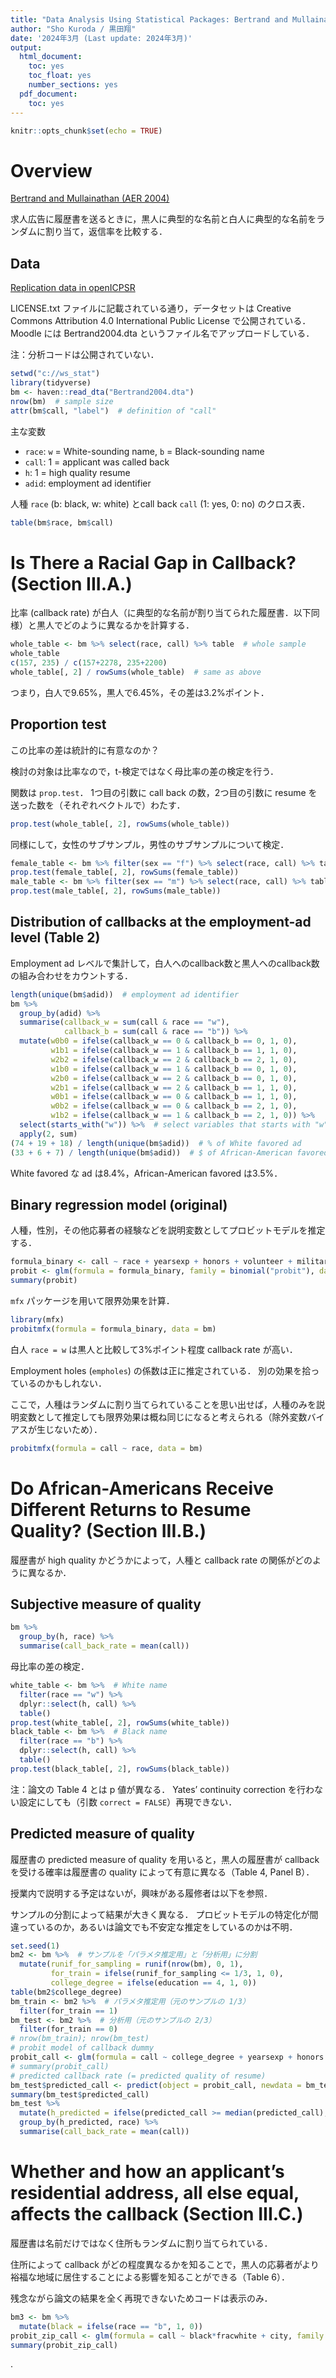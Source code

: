 ---
title: "Data Analysis Using Statistical Packages: Bertrand and Mullainathan (AER 2004)"
author: "Sho Kuroda / 黒田翔"
date: '2024年3月 (Last update: 2024年3月)'
output:
  html_document:
    toc: yes
    toc_float: yes
    number_sections: yes
  pdf_document:
    toc: yes
---

```{r setup, include=FALSE}
knitr::opts_chunk$set(echo = TRUE)
```

# Overview

[Bertrand and Mullainathan (AER 2004)](https://www.aeaweb.org/articles?id=10.1257/0002828042002561) 

求人広告に履歴書を送るときに，黒人に典型的な名前と白人に典型的な名前をランダムに割り当て，返信率を比較する．
<!--
Randomly assign a name typical of blacks (Lakisha or Jamal) and a name typical of whites (Emily or Greg) when sending a resume to a job posting and compare the response rates (callback rate). 
-->

## Data 

[Replication data in openICPSR](http://doi.org/10.3886/E116023V1) 

LICENSE.txt ファイルに記載されている通り，データセットは Creative Commons Attribution 4.0 International Public License で公開されている．
Moodle には Bertrand2004.dta というファイル名でアップロードしている．

注：分析コードは公開されていない．

```{r read_data_packages, message = FALSE}
setwd("c://ws_stat")
library(tidyverse)
bm <- haven::read_dta("Bertrand2004.dta")
nrow(bm)  # sample size 
attr(bm$call, "label")  # definition of "call" 
```

主な変数

* `race`: `w` = White-sounding name, `b` = Black-sounding name 
* `call`: 1 = applicant was called back 
* `h`: 1 = high quality resume 
* `adid`: employment ad identifier 

人種 `race` (b: black, w: white) とcall back `call` (1: yes, 0: no) のクロス表．

```{r cross}
table(bm$race, bm$call)
```

# Is There a Racial Gap in Callback? (Section III.A.) 

比率 (callback rate) が白人（に典型的な名前が割り当てられた履歴書．以下同様）と黒人でどのように異なるかを計算する．

```{r prop}
whole_table <- bm %>% select(race, call) %>% table  # whole sample 
whole_table
c(157, 235) / c(157+2278, 235+2200)
whole_table[, 2] / rowSums(whole_table)  # same as above 
```

つまり，白人で9.65%，黒人で6.45%，その差は3.2%ポイント．

## Proportion test 

この比率の差は統計的に有意なのか？

検討の対象は比率なので，t-検定ではなく母比率の差の検定を行う．

関数は `prop.test`．
1つ目の引数に call back の数，2つ目の引数に resume を送った数を（それぞれベクトルで）わたす．

```{r prop_test}
prop.test(whole_table[, 2], rowSums(whole_table))
```

同様にして，女性のサブサンプル，男性のサブサンプルについて検定．

```{r prop_test_sex}
female_table <- bm %>% filter(sex == "f") %>% select(race, call) %>% table  # female sample 
prop.test(female_table[, 2], rowSums(female_table))
male_table <- bm %>% filter(sex == "m") %>% select(race, call) %>% table  # male sample 
prop.test(male_table[, 2], rowSums(male_table))
```

## Distribution of callbacks at the employment-ad level (Table 2) 

Employment ad レベルで集計して，白人へのcallback数と黒人へのcallback数の組み合わせをカウントする．

```{r ad_level}
length(unique(bm$adid))  # employment ad identifier 
bm %>% 
  group_by(adid) %>% 
  summarise(callback_w = sum(call & race == "w"),
            callback_b = sum(call & race == "b")) %>%
  mutate(w0b0 = ifelse(callback_w == 0 & callback_b == 0, 1, 0),
         w1b1 = ifelse(callback_w == 1 & callback_b == 1, 1, 0),
         w2b2 = ifelse(callback_w == 2 & callback_b == 2, 1, 0),
         w1b0 = ifelse(callback_w == 1 & callback_b == 0, 1, 0),
         w2b0 = ifelse(callback_w == 2 & callback_b == 0, 1, 0),
         w2b1 = ifelse(callback_w == 2 & callback_b == 1, 1, 0),
         w0b1 = ifelse(callback_w == 0 & callback_b == 1, 1, 0),
         w0b2 = ifelse(callback_w == 0 & callback_b == 2, 1, 0),
         w1b2 = ifelse(callback_w == 1 & callback_b == 2, 1, 0)) %>%
  select(starts_with("w")) %>%  # select variables that starts with "w"
  apply(2, sum)
(74 + 19 + 18) / length(unique(bm$adid))  # % of White favored ad 
(33 + 6 + 7) / length(unique(bm$adid))  # $ of African-American favored ad 
```

White favored な ad は8.4%，African-American favored は3.5%．

<!--
```{r t_test}
t.test(call ~ race, data = bm)  # whole sample
t.test(call ~ race, data = bm %>% filter(sex == "f"))  # female sample
```
-->

## Binary regression model (original) 

人種，性別，その他応募者の経験などを説明変数としてプロビットモデルを推定する．

```{r binary_glm}
formula_binary <- call ~ race + yearsexp + honors + volunteer + military + empholes + workinschool + email + computerskills + specialskills + sex + city
probit <- glm(formula = formula_binary, family = binomial("probit"), data = bm)
summary(probit)
```

`mfx` パッケージを用いて限界効果を計算．

```{r binary_me, message = FALSE}
library(mfx)
probitmfx(formula = formula_binary, data = bm)
```

白人 `race = w` は黒人と比較して3%ポイント程度 callback rate が高い．

Employment holes (`empholes`) の係数は正に推定されている．
別の効果を拾っているのかもしれない．

ここで，人種はランダムに割り当てられていることを思い出せば，人種のみを説明変数として推定しても限界効果は概ね同じになると考えられる（除外変数バイアスが生じないため）．

```{r binary_me2}
probitmfx(formula = call ~ race, data = bm)
```


# Do African-Americans Receive Different Returns to Resume Quality?  (Section III.B.) 

履歴書が high quality かどうかによって，人種と callback rate の関係がどのように異なるか．

## Subjective measure of quality 

```{r by_resume_quality, message = FALSE}
bm %>% 
  group_by(h, race) %>% 
  summarise(call_back_rate = mean(call))
```

母比率の差の検定．

```{r by_resume_quality_prop}
white_table <- bm %>%  # White name 
  filter(race == "w") %>%
  dplyr::select(h, call) %>% 
  table()
prop.test(white_table[, 2], rowSums(white_table))
black_table <- bm %>%  # Black name 
  filter(race == "b") %>%
  dplyr::select(h, call) %>% 
  table()
prop.test(black_table[, 2], rowSums(black_table))
```

注：論文の Table 4 とは p 値が異なる．
Yates' continuity correction を行わない設定にしても（引数 `correct = FALSE`）再現できない．
<!-- cf
t.test(call ~ h, data = bm %>% filter(race == "w"))
t.test(call ~ h, data = bm %>% filter(race == "b"))
-->

## Predicted measure of quality 

履歴書の predicted measure of quality を用いると，黒人の履歴書が callback を受ける確率は履歴書の quality によって有意に異なる（Table 4, Panel B）．

授業内で説明する予定はないが，興味がある履修者は以下を参照．

サンプルの分割によって結果が大きく異なる．
プロビットモデルの特定化が間違っているのか，あるいは論文でも不安定な推定をしているのかは不明．

```{r predict_quality, message = FALSE}
set.seed(1)
bm2 <- bm %>%  # サンプルを「パラメタ推定用」と「分析用」に分割
  mutate(runif_for_sampling = runif(nrow(bm), 0, 1),
         for_train = ifelse(runif_for_sampling <= 1/3, 1, 0),
         college_degree = ifelse(education == 4, 1, 0))
table(bm2$college_degree)
bm_train <- bm2 %>%  # パラメタ推定用（元のサンプルの 1/3）
  filter(for_train == 1)
bm_test <- bm2 %>%  # 分析用（元のサンプルの 2/3）
  filter(for_train == 0)
# nrow(bm_train); nrow(bm_test)
# probit model of callback dummy 
probit_call <- glm(formula = call ~ college_degree + yearsexp + honors + volunteer + military + empholes + workinschool + email + computerskills + specialskills + sex + city + manuf + transcom + bankreal + trade + busservice + expreq + comreq + educreq + compreq + orgreq, family = binomial("probit"), data = bm_train)
# summary(probit_call)
# predicted callback rate (= predicted quality of resume) 
bm_test$predicted_call <- predict(object = probit_call, newdata = bm_test, type = "response")
summary(bm_test$predicted_call)
bm_test %>% 
  mutate(h_predicted = ifelse(predicted_call >= median(predicted_call), 1, 0)) %>%
  group_by(h_predicted, race) %>% 
  summarise(call_back_rate = mean(call))
```

# Whether and how an applicant’s residential address, all else equal, affects the callback (Section III.C.) 

履歴書は名前だけではなく住所もランダムに割り当てられている．

住所によって callback がどの程度異なるかを知ることで，黒人の応募者がより裕福な地域に居住することによる影響を知ることができる（Table 6）．

残念ながら論文の結果を全く再現できないためコードは表示のみ．

```{r probit_zip_char, eval = FALSE}
bm3 <- bm %>% 
  mutate(black = ifelse(race == "b", 1, 0))
probit_zip_call <- glm(formula = call ~ black*fracwhite + city, family = binomial("probit"), data = bm3)
summary(probit_zip_call)
```



.
